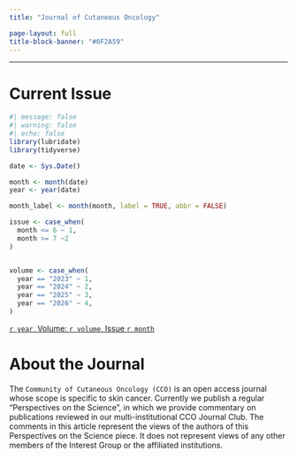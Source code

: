 ```yaml
---
title: "Journal of Cutaneous Oncology"

page-layout: full
title-block-banner: "#0F2A59"
---
```


------------------------------------------------------------------------

# Current Issue
```r
#| message: false
#| warning: false
#| echo: false
library(lubridate)
library(tidyverse)

date <- Sys.Date()

month <- month(date)
year <- year(date)

month_label <- month(month, label = TRUE, abbr = FALSE)

issue <- case_when(
  month <= 6 ~ 1,
  month >= 7 ~2
)


volume <- case_when(
  year == "2023" ~ 1,
  year == "2024" ~ 2,
  year == "2025" ~ 3,
  year == "2026" ~ 4,
)

```


[`r year`, Volume: `r volume`, Issue `r month`](https://journalofcutaneousoncology.io)

# About the Journal

The `Community of Cutaneous Oncology (CCO)` is an open access journal whose scope is specific to skin cancer. Currently we publish a regular "Perspectives on the Science", in which we provide commentary on publications reviewed in our multi-institutional CCO Journal Club. The comments in this article represent the views of the authors of this Perspectives on the Science piece. It does not represent views of any other members of the Interest Group or the affiliated institutions.


